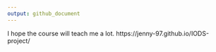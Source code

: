 ```yaml
---
output: github_document
---
```


I hope the course will teach me a lot.
https://jenny-97.github.io/IODS-project/
